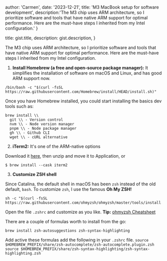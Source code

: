 
  author: 'Carmen',
  date: '2023-12-21',
  title: 'M3 MacBook setup for software development',
  description:'The M3 chip uses ARM architecture, so I prioritize software and tools that have native ARM support for optimal performance. Here are the must-have steps I inherited from my Intel configuration.'
}

  title: gist.title,
  description: gist.description,
}


The M3 chip uses ARM architecture, so I prioritize software and tools that have native ARM support for optimal performance. 
Here are the must-have steps I inherited from my Intel configuration.

1. **Install Homebrew (a free and open-source package manager):**
It simplifies the installation of software on macOS and Linux, and has good ARM support now.

```
/bin/bash -c "$(curl -fsSL https://raw.githubusercontent.com/Homebrew/install/HEAD/install.sh)"
```

Once you have Homebrew installed, you could start installing the basics dev tools such as:


```shell
brew install \\
  git \\ - Version control
  nvm \\ - Node version manager
  pnpm \\ - Node package manager
  gh \\ - Github CLI
  wget \\ - cURL alternative

```
2. **iTerm2:** It's one of the ARM-native options

Download it [here](https://iterm2.com/downloads.html), then unzip and move it to Application, or 

```
$ brew install --cask iterm2
````

3. **Customize ZSH shell**

 Since Catalina, the default shell in macOS has been `zsh` instead of the old default, `bash`. To customize `zsh`, I use the famous **Oh My ZSH!**

``` 
sh -c "$(curl -fsSL https://raw.githubusercontent.com/ohmyzsh/ohmyzsh/master/tools/install.sh)"
````

Open the file `.zshrc` and customize as you like. **Tip:** [ohmyzsh Cheatsheet](https://github.com/ohmyzsh/ohmyzsh/wiki/Cheatsheet)

There are a couple of formulas worth to install from the go: 

```
brew install zsh-autosuggestions zsh-syntax-highlighting
``` 

Add active these formulas add the following in your `.zshrc` file.
`
source $HOMEBREW_PREFIX/share/zsh-autocomplete/zsh-autocomplete.plugin.zsh
source $HOMEBREW_PREFIX/share/zsh-syntax-highlighting/zsh-syntax-highlighting.zsh
`

